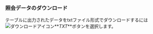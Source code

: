 ### 照会データのダウンロード

テーブルに出力されたデータをtxtファイル形式でダウンロードするには![ダウンロードアイコン](/img/ico-download.svg)**_TXT_**ボタンを選択します。
